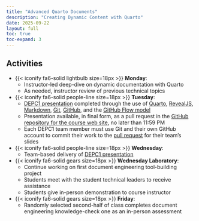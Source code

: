 ```yaml
---
title: "Advanced Quarto Documents"
description: "Creating Dynamic Content with Quarto"
date: 2025-09-22
layout: full
toc: true
toc-expand: 3
---
```


## Activities

- {{< iconify fa6-solid lightbulb size=18px >}} **Monday**:
  - Instructor-led deep-dive on dynamic documentation with Quarto
  - As needed, instructor review of previous technical topics
- {{< iconify fa6-solid people-line size=18px >}} **Tuesday**:
  - [DEPC1 presentation](/slides/depc/weekfour/index.qmd) completed through
  the use of [Quarto](https://quarto.org/),
  [RevealJS](https://revealjs.com/),
  [Markdown](https://www.markdownguide.org/), [Git](https://git-scm.com/),
  [GitHub](https://github.com/), and the [GitHub Flow
  model](https://docs.github.com/en/get-started/quickstart/github-flow)
  - Presentation available, in final form, as a pull request in the [GitHub
  repository for the course web
  site](https://github.com/prosegrammers/www.prosegrammers.com), no later than
  11:59 PM
  - Each DEPC1 team member must use Git and their own GitHub account to commit
  their work to the [pull
  request](https://docs.github.com/en/pull-requests/collaborating-with-pull-requests/proposing-changes-to-your-work-with-pull-requests/about-pull-requests)
  for their team's slides
- {{< iconify fa6-solid people-line size=18px >}} **Wednesday**:
  - Team-based delivery of [DEPC1
  presentation](/slides/depc/weekfour/index.qmd)
- {{< iconify fa6-solid gears size=18px >}} **Wednesday Laboratory**:
  - Continue working on first document engineering tool-building project
  - Students meet with the student technical leaders to receive assistance
  - Students give in-person demonstration to course instructor
- {{< iconify fa6-solid gears size=18px >}} **Friday**:
  - Randomly selected second-half of class completes document engineering
  knowledge-check one as an in-person assessment
